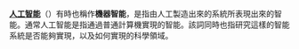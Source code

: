 '''[[人工智能|人工智能]]'''（{{lang-en|'''A'''rtificial '''I'''ntelligence, '''AI'''}}）有時也稱作'''機器智能'''，是指由人工製造出來的系統所表現出來的智能。通常人工智能是指通過普通計算機實現的智能。該詞同時也指研究這樣的智能系統是否能夠實現，以及如何實現的科學領域。